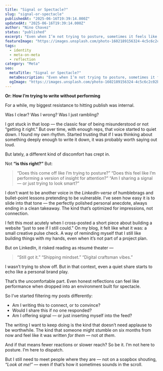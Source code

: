 ```yaml
---
title: "Signal or Spectacle?"
slug: "signal-or-spectacle"
publishedAt: "2025-06-16T19:39:14.000Z"
updatedAt: "2025-06-16T19:39:14.000Z"
author: "Nino Chavez"
status: "published"
excerpt: "Even when I’m not trying to posture, sometimes it feels like the platform does it for me. This is about the moment when sharing something honest starts to feel like a performance — and how I’m trying to stay grounded in signal, not spectacle."
featureImage: "https://images.unsplash.com/photo-1602189156324-4c5c6c2c02b3?crop=entropy&cs=tinysrgb&fit=max&fm=jpg&ixid=M3wxMTc3M3wwfDF8c2VhcmNofDF8fGFubm91bmNlfGVufDB8fHx8MTc1MDEwMjczOXww&ixlib=rb-4.1.0&q=80&w=2000"
tags:
  - identity
  - meta-on-meta
  - reflection
category: "Meta"
seo:
  metaTitle: "Signal or Spectacle?"
  metaDescription: "Even when I’m not trying to posture, sometimes it feels like the platform does it for me. This is about the moment when sharing something honest starts to feel like a performance — and how I’m trying to stay grounded in signal, not spectacle."
  ogImage: "https://images.unsplash.com/photo-1602189156324-4c5c6c2c02b3?crop=entropy&cs=tinysrgb&fit=max&fm=jpg&ixid=M3wxMTc3M3wwfDF8c2VhcmNofDF8fGFubm91bmNlfGVufDB8fHx8MTc1MDEwMjczOXww&ixlib=rb-4.1.0&q=80&w=2000"
---
```


**Or: How I’m trying to write without performing**

For a while, my biggest resistance to hitting publish was internal.

Was I clear?
Was I wrong?
Was I just rambling?

I got stuck in that loop — the classic fear of being misunderstood or not “getting it right.” But over time, with enough reps, that voice started to quiet down. I found my own rhythm. Started trusting that if I was thinking about something deeply enough to write it down, it was probably worth saying out loud.

But lately, a different kind of discomfort has crept in.

Not **“is this right?”**
But:

> “Does this come off like I’m trying to posture?”
> “Does this feel like I’m performing a version of insight for attention?”
> “Am I sharing a signal — or just trying to look smart?”

I don’t want to be another voice in the *LinkedIn-verse* of humblebrags and bullet-point lessons pretending to be vulnerable. I’ve seen how easy it is to slide into that tone — the perfectly polished personal anecdote, always ending in a clean takeaway. The kind that’s optimized for impressions, not connection.

I felt this most acutely when I cross-posted a short piece about building a website “just to see if I still could.”
On my blog, it felt like what it was: a small creative pulse check. A way of reminding myself that I still like building things with my hands, even when it’s not part of a project plan.

But on LinkedIn, it risked reading as résumé theater —

> “Still got it.”
> “Shipping mindset.”
> “Digital craftsman vibes.”

I wasn’t trying to show off. But in that context, even a quiet share starts to echo like a personal brand play.

That’s the uncomfortable part.
Even honest reflections can feel like performance when dropped into an environment built for spectacle.

So I’ve started filtering my posts differently:

- Am I writing this to connect, or to convince?
- Would I share this if no one responded?
- Am I offering signal — or just inserting myself into the feed?

The writing I want to keep doing is the kind that doesn’t need applause to be worthwhile.
The kind that someone might stumble on six months from now and feel like it was written *for them* — not *at them*.

And if that means fewer reactions or slower reach? So be it.
I’m not here to posture. I’m here to dispatch.

But I still need to meet people where they are — not on a soapbox shouting, *“Look at me!”* — even if that’s how it sometimes sounds in the scroll.
